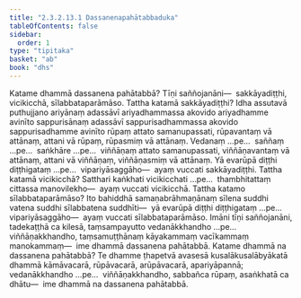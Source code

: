 ```yaml
---
title: "2.3.2.13.1 Dassanenapahātabbaduka"
tableOfContents: false
sidebar:
  order: 1
type: "tipitaka"
basket: "ab"
book: "dhs"
---
```



<DynamicBreadcrumb />

<Division number="1261" book="dhs" bookNo="29" page="249">

<Paragraph number="1962" book="dhs">
Katame dhammā dassanena pahātabbā? Tīṇi saññojanāni—  sakkāyadiṭṭhi, vicikicchā, sīlabbataparāmāso.
</Paragraph>

</Division>
<Division number="1262" book="dhs" bookNo="29" page="250">

<Paragraph number="1963" book="dhs">
Tattha katamā sakkāyadiṭṭhi? Idha assutavā puthujjano ariyānaṃ adassāvī ariyadhammassa akovido ariyadhamme avinīto sappurisānaṃ adassāvī sappurisadhammassa akovido sappurisadhamme avinīto rūpaṃ attato samanupassati, rūpavantaṃ vā attānaṃ, attani vā rūpaṃ, rūpasmiṃ vā attānaṃ. Vedanaṃ …pe…  saññaṃ …pe…  saṅkhāre …pe…  viññāṇaṃ attato samanupassati, viññāṇavantaṃ vā attānaṃ, attani vā viññāṇaṃ, viññāṇasmiṃ vā attānaṃ. Yā evarūpā diṭṭhi diṭṭhigataṃ …pe…  vipariyāsaggāho—  ayaṃ vuccati sakkāyadiṭṭhi.
</Paragraph>

</Division>
<Division number="1263" book="dhs" bookNo="29" page="250">

<Paragraph number="1964" book="dhs">
Tattha katamā vicikicchā? Satthari kaṅkhati vicikicchati …pe…  thambhitattaṃ cittassa manovilekho—  ayaṃ vuccati vicikicchā.
</Paragraph>

</Division>
<Division number="1264" book="dhs" bookNo="29" page="250">

<Paragraph number="1965" book="dhs">
Tattha katamo sīlabbataparāmāso? Ito bahiddhā samaṇabrāhmaṇānaṃ sīlena suddhi vatena suddhi sīlabbatena suddhīti—  yā evarūpā diṭṭhi diṭṭhigataṃ …pe…  vipariyāsaggāho—  ayaṃ vuccati sīlabbataparāmāso. Imāni tīṇi saññojanāni, tadekaṭṭhā ca kilesā, taṃsampayutto vedanākkhandho …pe…  viññāṇakkhandho, taṃsamuṭṭhānaṃ kāyakammaṃ vacīkammaṃ manokammaṃ—  ime dhammā dassanena pahātabbā.
</Paragraph>

</Division>
<Division number="1265" book="dhs" bookNo="29" page="250">

<Paragraph number="1966" book="dhs">
Katame dhammā na dassanena pahātabbā? Te dhamme ṭhapetvā avasesā kusalākusalābyākatā dhammā kāmāvacarā, rūpāvacarā, arūpāvacarā, apariyāpannā; vedanākkhandho …pe…  viññāṇakkhandho, sabbañca rūpaṃ, asaṅkhatā ca dhātu—  ime dhammā na dassanena pahātabbā.
</Paragraph>
</Division>